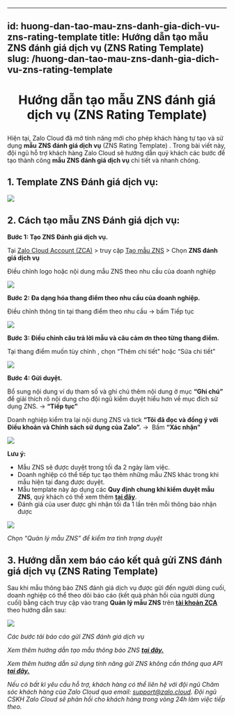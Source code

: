 
---
id: huong-dan-tao-mau-zns-danh-gia-dich-vu-zns-rating-template
title: Hướng dẫn tạo mẫu ZNS đánh giá dịch vụ (ZNS Rating Template)
slug: /huong-dan-tao-mau-zns-danh-gia-dich-vu-zns-rating-template
---

# <p align="center">Hướng dẫn tạo mẫu ZNS đánh giá dịch vụ (ZNS Rating Template)</p>

Hiện tại, Zalo Cloud đã mở tính năng mới cho phép khách hàng tự tạo và sử dụng **mẫu** **ZNS đánh giá dịch vụ** (ZNS Rating Template) . Trong bài viết này, đội ngũ hỗ trợ khách hàng Zalo Cloud sẽ hướng dẫn quý khách các bước để tạo thành công **mẫu ZNS đánh giá dịch vụ** chi tiết và nhanh chóng.

## 1. Template ZNS Đánh giá dịch vụ:

![](https://stc-oa.zdn.vn/uploads/e1c02cc7754564a64ab5a724ef5d5ed3.png)


## 2. Cách tạo mẫu ZNS Đánh giá dịch vụ:

**Bước 1: Tạo ZNS Đánh giá dịch vụ.**

Tại [Zalo Cloud Account (ZCA)](https://account.zalo.cloud/) > truy cập [Tạo mẫu ZNS](https://account.zalo.cloud/tool/zns/createTemplate) > Chọn **ZNS đánh giá dịch vụ**

Điều chỉnh logo hoặc nội dung mẫu ZNS theo nhu cầu của doanh nghiệp

![](https://stc-oa.zdn.vn/uploads/9327c6daf388117e06a96e9abf251aa9.png)

**Bước 2: Đa dạng hóa thang điểm theo nhu cầu của doanh nghiệp.**

Điều chỉnh thông tin tại thang điểm theo nhu cầu → bấm Tiếp tục

![](https://stc-oa.zdn.vn/uploads/a34656f45c3303245afafae21065c9ef.png)

**Bước 3: Điều chỉnh câu trả lời mẫu và câu cảm ơn theo từng thang điểm.**

Tại thang điểm muốn tùy chỉnh , chọn “Thêm chi tiết" hoặc “Sửa chi tiết”

![](https://stc-oa.zdn.vn/uploads/cb85097f117c7fcc4a671c1c472ca5d0.png)

**Bước 4: Gửi duyệt.**

Bổ sung nội dung ví dụ tham số và ghi chú thêm nội dung ở mục **“Ghi chú”** để giải thích rõ nội dung cho đội ngũ kiểm duyệt hiểu hơn về mục đích sử dụng ZNS. → **“Tiếp tục”**

Doanh nghiệp kiểm tra lại nội dung ZNS và tick **“Tôi đã đọc và đồng ý với Điều khoản và Chính sách sử dụng của Zalo”.** →  Bấm **“Xác nhận”**

![](https://stc-oa.zdn.vn/uploads/449b8a029995f148c00e969a5c627c92.png)

**Lưu ý:**

*   Mẫu ZNS sẽ được duyệt trong tối đa 2 ngày làm việc.
*   Doanh nghiệp có thể tiếp tục tạo thêm những mẫu ZNS khác trong khi mẫu hiện tại đang được duyệt.
*   Mẫu template này áp dụng các **Quy định chung khi kiểm duyệt mẫu ZNS**, quý khách có thể xem thêm [**tại đây**](https://zalo.cloud/news/quy-dinh-chung-khi-kiem-duyet-mau-tin-zns/baujzpyvjjrz7776m). 
*   Đánh giá của user được ghi nhận tối đa 1 lần trên mỗi thông báo nhận được 

![](https://stc-oa.zdn.vn/uploads/e7bfaac73431e37af79549e7fcc6f9b4.png)

_Chọn “Quản lý mẫu ZNS” để kiểm tra tình trạng duyệt_ 


## 3. Hướng dẫn xem báo cáo kết quả gửi ZNS đánh giá dịch vụ (ZNS Rating Template)

Sau khi mẫu thông báo ZNS đánh giá dịch vụ được gửi đến người dùng cuối, doanh nghiệp có thể theo dõi báo cáo (kết quả phản hồi của người dùng cuối) bằng cách truy cập vào trang **Quản lý mẫu ZNS** trên [**tài khoản ZCA**](https://account.zalo.cloud/QBU7GBG7N6WDDJAA8/spending/overview) theo hướng dẫn sau:

![](https://stc-oa.zdn.vn/uploads/0610e1891794a6898fe866c88060e586.png)

_Các bước tải báo cáo gửi ZNS đánh giá dịch vụ_

_Xem thêm hướng dẫn tạo mẫu thông báo ZNS_ [_**tại đây.**_](https://zalo.cloud/blog/huong-dan-tao-mau-thong-bao-zns/aeubd8edy4g6bggevv)

_Xem thêm hướng dẫn sử dụng tính năng gửi ZNS không cần thông qua API_ [_**tại đây.**_](https://zalo.cloud/blog/huong-dan-su-dung-tinh-nang-gui-zns-khong-can-thong-qua-api-/pdujnyqpydqrepnq)

_Nếu có bất kì yêu cầu hỗ trợ, khách hàng có thể liên hệ với đội ngũ Chăm sóc khách hàng của Zalo Cloud qua email:_ [_support@zalo.cloud_](mailto:support@zalo.cloud)_. Đội ngũ CSKH Zalo Cloud sẽ phản hồi cho khách hàng trong vòng 24h làm việc tiếp theo._

